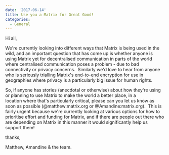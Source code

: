 ```yaml
---
date: '2017-06-14'
title: Use you a Matrix for Great Good!
categories:
  - General
---
```


Hi all,

We're currently looking into different ways that Matrix is being used in the wild, and an important question that has come up is whether anyone is using Matrix yet for decentralised communication in parts of the world where centralised communication poses a problem - due to bad connectivity or privacy concerns.  Similarly we'd love to hear from anyone who is seriously trialling Matrix's end-to-end encryption for use in geographies where privacy is a particularly big issue for human rights.

So, if anyone has stories (anecdotal or otherwise) about how they're using or planning to use Matrix to make the world a better place, in a location where that's particularly critical, please can you let us know as soon as possible (@matthew:matrix.org or @Amandine:matrix.org).  This is fairly urgent because we're currently looking at various options for how to prioritise effort and funding for Matrix, and if there are people out there who are depending on Matrix in this manner it would significantly help us support them!

thanks,

Matthew, Amandine &amp; the team.